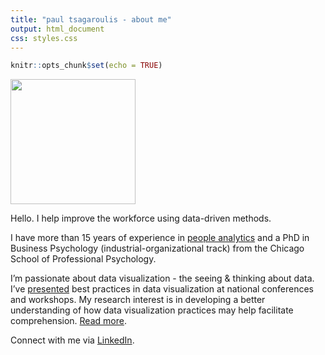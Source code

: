 ```yaml
---
title: "paul tsagaroulis - about me"
output: html_document
css: styles.css
---
```


```r
knitr::opts_chunk$set(echo = TRUE)
```

<!-- Global site tag (gtag.js) - Google Analytics -->
<script async src="https://www.googletagmanager.com/gtag/js?id=UA-61071-2"></script>
<script>
  window.dataLayer = window.dataLayer || [];
  function gtag(){dataLayer.push(arguments);}
  gtag('js', new Date());

  gtag('config', 'UA-61071-2');
</script>

![](https://raw.githubusercontent.com/ptsag/ptsag.github.io/main/paul-tsagaroulis.jpg){#id .class width=200 height=200px} 

Hello. I help improve the workforce using data-driven methods. 

I have more than 15 years of experience in [people analytics](people-analytics.html) and a PhD in Business Psychology (industrial-organizational track) from the Chicago School of Professional Psychology.

I'm passionate about data visualization - the seeing & thinking about data. I've [presented](presentations.html) best practices in data visualization at national conferences and workshops. My research interest is in developing a better understanding of how data visualization practices may help facilitate comprehension. [Read more](research.html).

Connect with me via [LinkedIn](https://www.linkedin.com/in/ptsag/).
